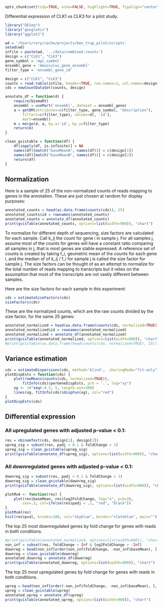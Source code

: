 ```r
opts_chunk$set(tidy=TRUE, echo=FALSE, highlight=TRUE, figalign="center", fig.height=6, fig.width=6, message=FALSE, error=FALSE, warning=FALSE)
```

Differential expression of CLK1 vs CLK3 for a pilot study.

```r
library("DESeq")
library("googleVis")
library("ggplot2")
```

```r
wd = '/Users/rory/cache/projects/ben_trap_pilot/scripts'
setwd(wd)
infile = paste(wd, '../data/combined.counts')
design = c("CLK1", "CLK3")
gene_symbol = 'mgi_symbol'
ensembl_gene = 'mmusculus_gene_ensembl'
filter_type = 'ensembl_gene_id'
```

```r
design = c("CLK1", "CLK3")
counts = read.table(infile, header=TRUE, row.names=1, col.names=design)
cds = newCountDataSet(counts, design)
```

```r
annotate_df = function(d) {
	require(biomaRt)
	ensembl = useMart('ensembl', dataset = ensembl_gene)
	a = getBM(attributes=c(filter_type, gene_symbol, "description"),
		filters=c(filter_type), values=d[, 'id'],
		mart=ensembl)
	m = merge(d, a, by.x='id', by.y=filter_type)
	return(m)
}
```

```r
clean_gvistable = function(df) {
	df[sapply(df, is.infinite)] = NA
	names(df)[match("baseMeanA", names(df))] = c(design[1])
	names(df)[match("baseMeanB", names(df))] = c(design[2])
	return(df)
}
```


## Normalization
Here is a sample of 25 of the non-normalized counts of reads mapping to
genes in the annotation. These are just chosen at random for
display purposes:
```r
annotated_counts = head(as.data.frame(counts(cds)), 25)
annotated_counts$id = rownames(annotated_counts)
annotated_counts = annotate_df(annotated_counts)
print(gvisTable(annotated_counts, options=list(width=900)), "chart")
```
To normalize for different depth of sequencing, size factors are calculated
for each sample.
Call k_ij the count for gene i in sample j.
For all samples j, assume most of the counts for genes will have
a constant ratio comparing all samples in j, that is most genes are
stable expressed. A reference set of
counts is created by taking f_i, geometric mean of the counts for each
gene i, and the median of of k_ij / f_i for sample j is called the size
factor for sample j. The size factors can be thought of as an attempt to
normalize for the total number
of reads mapping to transcripts but it relies on the assumption that most
of the transcripts are not vastly different between samples.

Here are the size factors for each sample in this experiment:
```r
cds = estimateSizeFactors(cds)
sizeFactors(cds)
```

These are the normalized counts, which are the raw counts divided by
the size factor, for the same 25 genes:
```r
annotated_normalized = head(as.data.frame(counts(cds, normalized=TRUE)), 25)
annotated_normalized$id = rownames(annotated_normalized)
annotated_normalized = annotate_df(annotated_normalized)
print(gvisTable(annotated_normalized, options=list(width=900)), "chart")
#print(gvisTable(as.data.frame(head(counts(cds, normalized=TRUE), 25))), "chart")
```

## Variance estimation
```r
cds = estimateDispersions(cds, method='blind',  sharingMode="fit-only")
plotDispEsts = function(cds) {
	plot(rowMeans(counts(cds, normalized=TRUE)),
		fitInfo(cds)$perGeneDispEsts, pch = '.', log="xy")
	xg <- 10^seq(-0.5, 5, length.out=300)
	lines(xg, fitInfo(cds)$dispFun(xg), col="red")
}
plotDispEsts(cds)
```

## Differential expression
### All upregulated genes with adjusted p-value < 0.1:
```r
res = nbinomTest(cds, design[1], design[2])
upreg_sig = subset(res, padj < 0.1 & foldChange > 1)
upreg_sig = clean_gvistable(upreg_sig)
print(gvisTable(annotate_df(upreg_sig), options=list(width=900)), "chart")
```

### All downregulated genes with adjusted p-value < 0.1:
```r
downreg_sig = subset(res, padj < 0.1 & foldChange < 1)
downreg_sig = clean_gvistable(downreg_sig)
print(gvisTable(annotate_df(downreg_sig), options=list(width=900)), "chart")
```

```r
plotMvA <- function(res) {
    plot(res$baseMean, res$log2FoldChange, log="x", pch=20,
		cex=.3, col=ifelse(res$padj < .1, "red", "black"))
}
plotMvA(res)
hist(res$pval, breaks=100, col="skyblue", border="slateblue", main="")
```

The top 25 most downregulated genes by fold change for genes with reads
in both conditions.
```r
#print(gvisTable(annotated_normalized, options=list(width=900)), "chart")
non_inf = subset(res, foldChange < Inf & log2FoldChange > -Inf)
downreg = head(non_inf[order(non_inf$foldChange, -non_inf$baseMean), ], 25)
downreg = clean_gvistable(downreg)
annotated_downreg = annotate_df(downreg)
print(gvisTable(annotated_downreg, options=list(width=900)), "chart")
```
The top 25 most upregulated genes by fold change for genes with reads
in both conditions.
```r
upreg = head(non_inf[order(-non_inf$foldChange, -non_inf$baseMean), ], 25)
upreg = clean_gvistable(upreg)
annotated_upreg = annotate_df(upreg)
print(gvisTable(annotated_upreg, options=list(width=900)), "chart")
```
